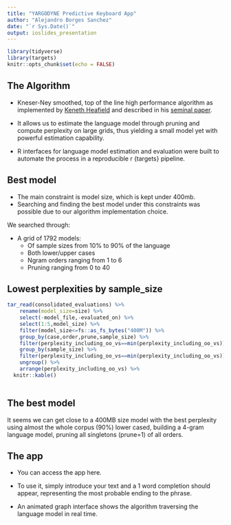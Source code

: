 ```yaml
---
title: "YARGODYNE Predictive Keyboard App"
author: "Alejandro Borges Sanchez"
date: "`r Sys.Date()`"
output: ioslides_presentation
---
```


```r
library(tidyverse)
library(targets)
knitr::opts_chunk$set(echo = FALSE)
```

## The Algorithm

-   Kneser-Ney smoothed, top of the line high performance algorithm as implemented by [Keneth Heafield](https://kheafield.com/code/kenlm) and described in his [seminal paper](https://kheafield.com/papers/edinburgh/estimate_paper.pdf).

-   It allows us to estimate the language model through pruning and compute perplexity on large grids, thus yielding a small model yet with powerful estimation capability.

-   R interfaces for language model estimation and evaluation were built to automate the process in a reproducible r {targets} pipeline.

## Best model

-   The main constraint is model size, which is kept under 400mb.
-   Searching and finding the best model under this constraints was possible due to our algorithm implementation choice.

We searched through:

-   A grid of 1792 models:
    -   Of sample sizes from 10% to 90% of the language
    -   Both lower/upper cases
    -   Ngram orders ranging from 1 to 6
    -   Pruning ranging from 0 to 40

## Lowest perplexities by sample_size

```r
tar_read(consolidated_evaluations) %>%  
    rename(model_size=size) %>% 
    select(-model_file,-evaluated_on) %>% 
    select(1:5,model_size) %>% 
    filter(model_size<=fs::as_fs_bytes("400M")) %>% 
    group_by(case,order,prune,sample_size) %>% 
    filter(perplexity_including_oo_vs==min(perplexity_including_oo_vs)) %>% 
    group_by(sample_size) %>% 
    filter(perplexity_including_oo_vs==min(perplexity_including_oo_vs)) %>% 
    ungroup() %>% 
    arrange(perplexity_including_oo_vs) %>% 
  knitr::kable()
    
```

## The best model

It seems we can get close to a 400MB size model with the best perplexity using almost the whole corpus (90%) lower cased, building a 4-gram language model, pruning all singletons (prune=1) of all orders.

## The app

-   You can access the app here.

-   To use it, simply introduce your text and a 1 word completion should appear, representing the most probable ending to the phrase.

-   An animated graph interface shows the algorithm traversing the language model in real time.
